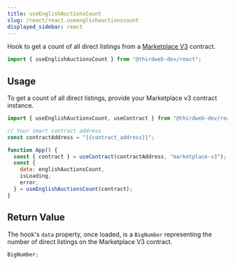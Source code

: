 ---
title: useEnglishAuctionsCount
slug: /react/react.useenglishauctionscount
displayed_sidebar: react
---


Hook to get a count of all direct listings from a [Marketplace V3](https://thirdweb.com/thirdweb.eth/MarketplaceV3) contract.

```jsx
import { useEnglishAuctionsCount } from "@thirdweb-dev/react";
```

## Usage

To get a count of all direct listings, provide your Marketplace v3 contract instance.

```jsx
import { useEnglishAuctionsCount, useContract } from "@thirdweb-dev/react";

// Your smart contract address
const contractAddress = "{{contract_address}}";

function App() {
  const { contract } = useContract(contractAddress, "marketplace-v3");
  const {
    data: englishAuctionsCount,
    isLoading,
    error,
  } = useEnglishAuctionsCount(contract);
}
```

## Return Value

The hook's `data` property, once loaded, is a `BigNumber` representing the number of direct listings on the Marketplace V3 contract.

```jsx
BigNumber;
```
